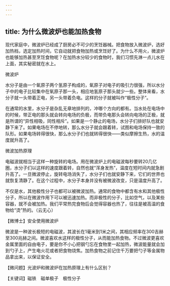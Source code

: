 ```yaml
---
---
---
```

title: 为什么微波炉也能加热食物
---




现代家庭中，微波炉已经成了厨房必不可少的烹饪器械。把食物放入微波炉，选好加热档，选定加热时间，它自动就把食物加热或烹饪好了。为什么不用火，微波炉也能够加热甚至烹饪食物呢？在加热水分较少的食物时，我们习惯先淋一点儿水在上面，其实秘密就在水上。

微波炉



水分子是由一个氧原子两个氢原子构成的，氧原子对电子的吸引力很强，所以水分子中的电子比较集中在氧原子那一头，相应地氢原子那头就少一些。整体来看，水分子就一头带着正电，另一头带着负电。这样的分子就被叫作“极性分子”。

在通常的水里，水分子是杂乱无章地排列的，冲哪个方向的都有。当水处在电场中的时候，带正电的那头就会转向电场的负极，而带负电那头会转向电场的正极，就是所谓的“异性相吸，同性相斥”。如果是一个静止的电场，水分子们排好队也就安静下来了。如果电场在不停地转，那么水分子就会跟着转，试图和电场保持一致的队形。如果电场转得很快，那么水分子们也就转得很快——类似摩擦生热，水的温度就升高了。

微波加热原理



电磁波就相当于这样一种旋转的电场。用在微波炉上的电磁波每秒要转20几亿圈，水分子们以这样的速度跟着转，自然也就“浑身发热”，温度在短时间内就急剧升高了。一旦微波停止，旋转电场消失了，水分子们也就安静下来，它们的世界也就恢复清静了。在这个过程中，水分子本身并没有被微波改变，只是温度升高了。

不仅是水，其他极性分子也都可以被微波加热。通常的食物中都含有水和其他极性分子，所以在微波作用下可以被迅速加热。而非极性的分子，比如空气，以及某些容器，就不会被加热。我们平常热完食物后会觉得容器也热了，往往是被高温的食物给“烫”热的。（云无心）





【微博士】安全使用微波炉

微波是一种波长极短的电磁波，其波长在1毫米到1米之间，其相应频率在300吉赫至300兆赫之间。微波喜欢水这样的极性分子，从而能加热食物。不过微波更喜欢金属里面的自由电子，要是你不小心把钢勺忘在食物里一起加热，微波能量就会加到勺子上，产生电火花或者把食物烧焦。加热食物之前记住千万要把勺子等金属物品拿出来，以保证安全。

【微问题】光波炉和微波炉在加热原理上有什么区别？

【关键词】磁铁　磁单极子　极性分子